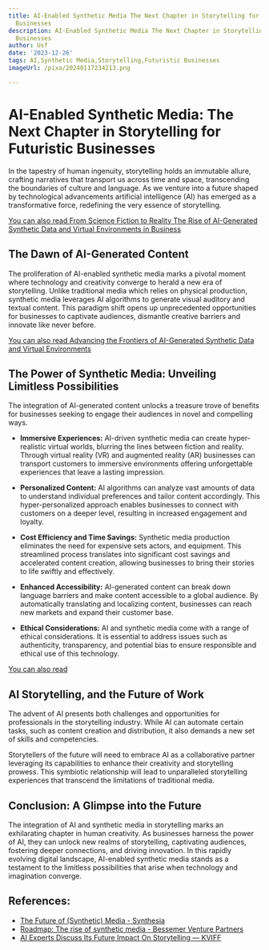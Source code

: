 ```yaml
---
title: AI-Enabled Synthetic Media The Next Chapter in Storytelling for Futuristic
  Businesses
description: AI-Enabled Synthetic Media The Next Chapter in Storytelling for Futuristic
  Businesses
author: Usf
date: '2023-12-26'
tags: AI,Synthetic Media,Storytelling,Futuristic Businesses
imageUrl: /pixa/20240117234213.png

---
```

# AI-Enabled Synthetic Media: The Next Chapter in Storytelling for Futuristic  Businesses

In the  tapestry of human ingenuity, storytelling holds an immutable allure, crafting narratives that transport  us across time and space, transcending the boundaries of culture and language. As we venture into a  future shaped by technological  advancements artificial intelligence (AI) has emerged as a  transformative force, redefining the very essence of storytelling.

[You can also read From Science Fiction to Reality The Rise of AI-Generated Synthetic Data and Virtual Environments in  Business](From%20Science%20Fiction%20to%20Reality%20The%20Rise%20of%20AI-Generated%20Synthetic%20Data%20and%20Virtual%20Environments%20in%20Business)


## The Dawn of  AI-Generated Content

The proliferation of AI-enabled synthetic  media  marks a pivotal moment where technology and creativity converge to herald a new era of storytelling. Unlike traditional media which relies on physical production, synthetic media  leverages AI  algorithms to generate visual auditory and textual content. This paradigm shift opens up  unprecedented opportunities for businesses  to captivate  audiences, dismantle creative barriers and innovate like never before.

[You can also read Advancing the Frontiers of AI-Generated Synthetic Data and Virtual Environments](Advancing%20the%20Frontiers%20of%20AI-Generated%20Synthetic%20Data%20and%20Virtual%20Environments)


## The  Power of  Synthetic Media: Unveiling Limitless Possibilities

The integration of AI-generated content unlocks a treasure trove of benefits for businesses seeking to engage their audiences in novel  and compelling ways.

* **Immersive Experiences:** AI-driven  synthetic media can create hyper-realistic virtual worlds, blurring the lines between fiction  and  reality. Through virtual reality (VR) and  augmented reality (AR) businesses can transport customers to immersive environments offering unforgettable experiences that leave a lasting  impression.

* **Personalized  Content:** AI algorithms can analyze vast amounts of data to understand individual preferences and tailor content accordingly. This hyper-personalized approach enables businesses to connect  with customers on a deeper level, resulting in increased engagement and  loyalty.

* **Cost Efficiency and Time Savings:** Synthetic  media production eliminates the need for expensive sets actors,  and equipment. This streamlined process translates into  significant cost savings and accelerated content creation, allowing businesses to bring their stories to life swiftly and effectively.

* **Enhanced Accessibility:** AI-generated content can break down language barriers and make content accessible to  a global audience. By automatically translating and localizing content, businesses can reach new markets  and  expand their customer base.

* **Ethical Considerations:** AI and synthetic media come  with  a range of ethical  considerations.  It is essential to address issues such as authenticity, transparency, and potential bias to ensure  responsible and ethical use of this technology.

[You can also read ]()


## AI Storytelling, and the Future of Work

The advent of AI presents both challenges and  opportunities for professionals in  the storytelling industry. While AI can  automate certain tasks,  such as content creation and distribution, it also demands a new  set of skills and competencies.

Storytellers of the future will  need to embrace  AI as a collaborative partner leveraging its capabilities to enhance their creativity and storytelling prowess.  This symbiotic relationship will lead to unparalleled storytelling experiences that transcend the  limitations of traditional media.

## Conclusion: A Glimpse  into the Future

The integration of AI and synthetic media in storytelling marks  an exhilarating chapter in human creativity.  As businesses harness the power of AI, they can unlock new realms of storytelling, captivating audiences, fostering deeper connections, and driving innovation.  In this rapidly evolving digital landscape, AI-enabled synthetic media stands as a testament to  the limitless possibilities that arise when technology and  imagination converge.

## References:
- [The Future of (Synthetic) Media - Synthesia](https://www.synthesia.io/post/the-future-of-synthetic-media)
- [Roadmap: The rise of synthetic media - Bessemer Venture Partners](https://www.bvp.com/atlas/roadmap-the-rise-of-synthetic-media)
- [AI Experts Discuss Its Future Impact On Storytelling — KVIFF](https://deadline.com/2023/07/ai-storytelling-karlovy-vary-industry-panel-1235431024/)
